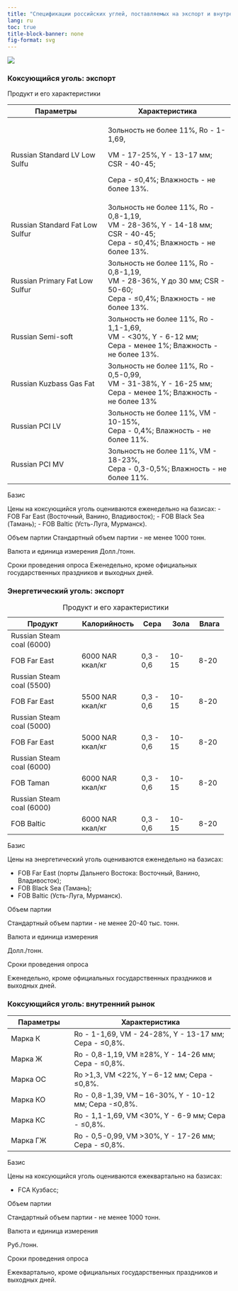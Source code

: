 ```yaml
---
title: "Спецификации российских углей, поставляемых на экспорт и внутренний рынок"
lang: ru
toc: true
title-block-banner: none
fig-format: svg
---
```


![](../images/icon-coal.svg)

### Коксующийся уголь: экспорт

Продукт и его характеристики

+---------------------------------+--------------------------------------------+
| Параметры                       | Характеристика                             |
+=================================+============================================+
| Russian Standard LV Low Sulfu   | Зольность не более 11%, Ro - 1-1,69,       |
|                                 |                                            |
|                                 | VM - 17-25%, Y - 13-17 мм; CSR - 40-45;    |
|                                 |                                            |
|                                 | Сера - ≤0,4%; Влажность - не более 13%.    |
+---------------------------------+--------------------------------------------+
| Russian Standard Fat Low Sulfur | Зольность не более 11%, Ro - 0,8-1,19,\    |
|                                 | VM - 28-36%, Y - 14-18 мм; CSR - 40-45;\   |
|                                 | Сера - ≤0,4%; Влажность - не более 13%.    |
+---------------------------------+--------------------------------------------+
| Russian Primary Fat Low Sulfur  | Зольность не более 11%, Ro - 0,8-1,19,\    |
|                                 | VM - 28-36%, Y до 30 мм; CSR - 50-60;\     |
|                                 | Сера - ≤0,4%; Влажность - не более 13%.    |
+---------------------------------+--------------------------------------------+
| Russian Semi-soft               | Зольность не более 11%, Ro - 1,1-1,69,\    |
|                                 | VM - \<30%, Y - 6-12 мм;\                  |
|                                 | Сера - менее 1%; Влажность - не более 13%. |
+---------------------------------+--------------------------------------------+
| Russian Kuzbass Gas Fat         | Зольность не более 11%, Ro - 0,5-0,99,\    |
|                                 | VM - 31-38%, Y - 16-25 мм;\                |
|                                 | Сера - менее 1%; Влажность - не более 13%  |
+---------------------------------+--------------------------------------------+
| Russian PCI LV                  | Зольность не более 11%, VM - 10-15%,\      |
|                                 | Сера - 0,4%; Влажность - не более 11%.     |
+---------------------------------+--------------------------------------------+
| Russian PCI MV                  | Зольность не более 11%, VM - 18-23%,\      |
|                                 | Сера - 0,3-0,5%; Влажность - не более 11%. |
+---------------------------------+--------------------------------------------+

Базис

Цены на коксующийся уголь оцениваются еженедельно на базисах: - FOB Far East (Восточный, Ванино, Владивосток); - FOB Black Sea (Тамань); - FOB Baltic (Усть-Луга, Мурманск).

Объем партии Стандартный объем партии - не менее 1000 тонн.

Валюта и единица измерения Долл./тонн.

Сроки проведения опроса Еженедельно, кроме официальных государственных праздников и выходных дней.

### Энергетический уголь: экспорт

+---------------------------+------------------+-----------+-----------+-----------+
| Продукт                   | Калорийность     | Сера      | Зола      | Влага     |
+===========================+==================+===========+===========+===========+
| Russian Steam coal (6000) |                  |           |           |           |
+---------------------------+------------------+-----------+-----------+-----------+
| FOB Far East              | 6000 NAR ккал/кг | 0,3 - 0,6 | 10-15     | 8-20      |
+---------------------------+------------------+-----------+-----------+-----------+
| Russian Steam coal (5500) |                  |           |           |           |
+---------------------------+------------------+-----------+-----------+-----------+
| FOB Far East              | 5500 NAR ккал/кг | 0,3 - 0,6 | 10-15     | 8-20      |
+---------------------------+------------------+-----------+-----------+-----------+
| Russian Steam coal (5000) |                  |           |           |           |
+---------------------------+------------------+-----------+-----------+-----------+
| FOB Far East              | 5000 NAR ккал/кг | 0,3 - 0,6 | 10-15     | 8-20      |
+---------------------------+------------------+-----------+-----------+-----------+
| Russian Steam coal (6000) |                  |           |           |           |
+---------------------------+------------------+-----------+-----------+-----------+
| FOB Taman                 | 6000 NAR ккал/кг | 0,3 - 0,6 | 10-15     | 8-20      |
+---------------------------+------------------+-----------+-----------+-----------+
| Russian Steam coal (6000) |                  |           |           |           |
+---------------------------+------------------+-----------+-----------+-----------+
| FOB Baltic                | 6000 NAR ккал/кг | 0,3 - 0,6 | 10-15     | 8-20      |
+---------------------------+------------------+-----------+-----------+-----------+

: Продукт и его характеристики

Базис

Цены на энергетический уголь оцениваются еженедельно на базисах:

-   FOB Far East (порты Дальнего Востока: Восточный, Ванино, Владивосток);
-   FOB Black Sea (Тамань);
-   FOB Baltic (Усть-Луга, Мурманск).

Объем партии

Стандартный объем партии - не менее 20-40 тыс. тонн.

Валюта и единица измерения

Долл./тонн.

Сроки проведения опроса

Еженедельно, кроме официальных государственных праздников и выходных дней.

### Коксующийся уголь: внутренний рынок

+----------------------+--------------------------------------------------------+
| Параметры            | Характеристика                                         |
+======================+========================================================+
| Марка К              | Ro - 1-1,69, VM - 24-28%, Y - 13-17 мм; Сера - ≤0,8%.  |
+----------------------+--------------------------------------------------------+
| Марка Ж              | Ro - 0,8-1,19, VM ≥28%, Y - 14-26 мм; Сера - ≤0,8%.    |
+----------------------+--------------------------------------------------------+
| Марка ОС             | Ro \>1,3, VM \<22%, Y – 6-12 мм; Сера - ≤0,8%.         |
+----------------------+--------------------------------------------------------+
| Марка КО             | Ro - 0,8-1,39, VM – 16-30%, Y - 10-12 мм; Сера -≤0,8%. |
+----------------------+--------------------------------------------------------+
| Марка КС             | Ro - 1,1-1,69, VM \<30%, Y - 6-9 мм; Сера - ≤0,8%.     |
+----------------------+--------------------------------------------------------+
| Марка ГЖ             | Ro - 0,5-0,99, VM \>30%, Y - 17-26 мм; Сера - ≤0,8%.   |
+----------------------+--------------------------------------------------------+

Базис

Цены на коксующийся уголь оцениваются ежеквартально на базисах:

-   FCA Кузбасс;

Объем партии

Стандартный объем партии - не менее 1000 тонн.

Валюта и единица измерения

Руб./тонн.

Сроки проведения опроса

Ежеквартально, кроме официальных государственных праздников и выходных дней.
